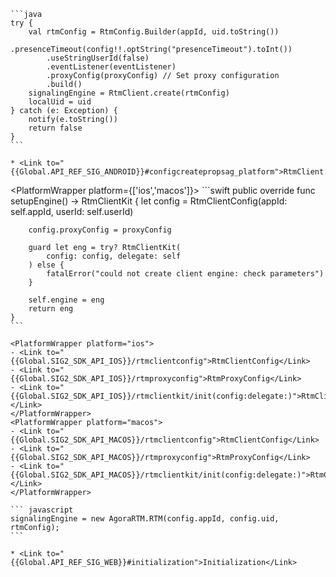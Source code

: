 <PlatformWrapper platform='android'>

    ```java
    try {
        val rtmConfig = RtmConfig.Builder(appId, uid.toString())
            .presenceTimeout(config!!.optString("presenceTimeout").toInt())
            .useStringUserId(false)
            .eventListener(eventListener)
            .proxyConfig(proxyConfig) // Set proxy configuration
            .build()
        signalingEngine = RtmClient.create(rtmConfig)
        localUid = uid
    } catch (e: Exception) {
        notify(e.toString())
        return false
    }
    ```

    * <Link to="{{Global.API_REF_SIG_ANDROID}}#configcreatepropsag_platform">RtmClient.create</Link>
</PlatformWrapper>

<PlatformWrapper platform={['ios','macos']}>
    ```swift
    public override func setupEngine() -> RtmClientKit {
        let config = RtmClientConfig(appId: self.appId, userId: self.userId)

        config.proxyConfig = proxyConfig

        guard let eng = try? RtmClientKit(
            config: config, delegate: self
        ) else {
            fatalError("could not create client engine: check parameters")
        }

        self.engine = eng
        return eng
    }
    ```

    <PlatformWrapper platform="ios">
    - <Link to="{{Global.SIG2_SDK_API_IOS}}/rtmclientconfig">RtmClientConfig</Link>
    - <Link to="{{Global.SIG2_SDK_API_IOS}}/rtmproxyconfig">RtmProxyConfig</Link>
    - <Link to="{{Global.SIG2_SDK_API_IOS}}/rtmclientkit/init(config:delegate:)">RtmClientKit(config:delegate:)</Link>
    </PlatformWrapper>
    <PlatformWrapper platform="macos">
    - <Link to="{{Global.SIG2_SDK_API_MACOS}}/rtmclientconfig">RtmClientConfig</Link>
    - <Link to="{{Global.SIG2_SDK_API_MACOS}}/rtmproxyconfig">RtmProxyConfig</Link>
    - <Link to="{{Global.SIG2_SDK_API_MACOS}}/rtmclientkit/init(config:delegate:)">RtmClientKit(config:delegate:)</Link>
    </PlatformWrapper>
</PlatformWrapper>

<PlatformWrapper platform='web'>    

    ``` javascript
    signalingEngine = new AgoraRTM.RTM(config.appId, config.uid, rtmConfig);
    ```

    * <Link to="{{Global.API_REF_SIG_WEB}}#initialization">Initialization</Link>
    
</PlatformWrapper>